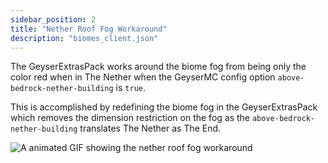 ```yaml
---
sidebar_position: 2
title: "Nether Roof Fog Workaround"
description: "biomes_client.json"
---
```


The GeyserExtrasPack works around the biome fog from being only the color red when in The Nether when the GeyserMC config option `above-bedrock-nether-building` is `true`.

This is accomplished by redefining the biome fog in the GeyserExtrasPack which removes the dimension restriction on the fog as the `above-bedrock-nether-building` translates The Nether as The End.

![A animated GIF showing the nether roof fog workaround](./assets/roof.gif)

